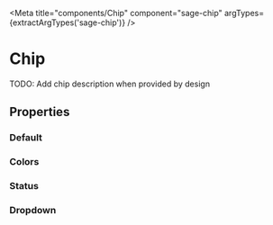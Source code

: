 


<Meta title="components/Chip" component="sage-chip" argTypes={extractArgTypes('sage-chip')} />

# Chip

TODO: Add chip description when provided by design

## Properties

<ArgsTable of="sage-chip" />

### Default

<Story story={stories.Default} />

<Canvas>
  <sage-chip label="Label" />
</Canvas>

### Colors

<Story story={stories.Colors} />

<Canvas>
  <sage-chip label="Danger" color="danger" />
  <sage-chip label="Draft" color="draft" />
  <sage-chip label="Info" color="info" />
  <sage-chip label="Locked" color="locked" />
  <sage-chip label="Success" color="success" />
  <sage-chip label="Warning" color="warning" />
</Canvas>


### Status

<Story story={stories.Status} />

<Canvas>
  <sage-chip label="Danger" color="danger" status="true" />
  <sage-chip label="Draft" color="draft" status="true" />
  <sage-chip label="Info" color="info" status="true" />
  <sage-chip label="Locked" color="locked" status="true" />
  <sage-chip label="Success" color="success" status="true" />
  <sage-chip label="Warning" color="warning" status="true" />
</Canvas>


### Dropdown

<Story story={stories.Dropdown} />

<Canvas>
  <sage-chip label="Dropdown" color="draft" variant="dropdown" />
</Canvas>



